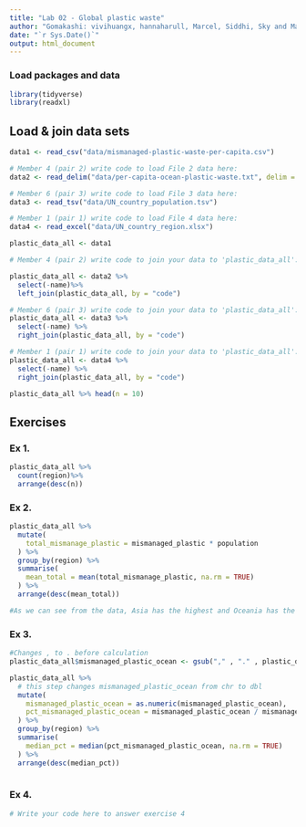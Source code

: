 ```yaml
---
title: "Lab 02 - Global plastic waste"
author: "Gomakashi: vivihuangx, hannaharull, Marcel, Siddhi, Sky and Maggie"
date: "`r Sys.Date()`"
output: html_document
---
```


### Load packages and data

```r
library(tidyverse)
library(readxl)
```


## Load & join data sets

```r
data1 <- read_csv("data/mismanaged-plastic-waste-per-capita.csv")

# Member 4 (pair 2) write code to load File 2 data here:
data2 <- read_delim("data/per-capita-ocean-plastic-waste.txt", delim = ";")

# Member 6 (pair 3) write code to load File 3 data here:
data3 <- read_tsv("data/UN_country_population.tsv")

# Member 1 (pair 1) write code to load File 4 data here:
data4 <- read_excel("data/UN_country_region.xlsx")

```



```r
plastic_data_all <- data1

# Member 4 (pair 2) write code to join your data to 'plastic_data_all':

plastic_data_all <- data2 %>%
  select(-name)%>%
  left_join(plastic_data_all, by = "code")

# Member 6 (pair 3) write code to join your data to 'plastic_data_all':
plastic_data_all <- data3 %>%
  select(-name) %>%
  right_join(plastic_data_all, by = "code")

# Member 1 (pair 1) write code to join your data to 'plastic_data_all':
plastic_data_all <- data4 %>%
  select(-name) %>%
  right_join(plastic_data_all, by = "code")

```


```r
plastic_data_all %>% head(n = 10)

```



## Exercises

### Ex 1.

```r
plastic_data_all %>%
  count(region)%>%
  arrange(desc(n))

```



### Ex 2.

```r
plastic_data_all %>%
  mutate(
    total_mismanage_plastic = mismanaged_plastic * population
  ) %>%
  group_by(region) %>%
  summarise(
    mean_total = mean(total_mismanage_plastic, na.rm = TRUE)
  ) %>%
  arrange(desc(mean_total))

#As we can see from the data, Asia has the highest and Oceania has the lowest total.

```


### Ex 3.

```r
#Changes , to . before calculation
plastic_data_all$mismanaged_plastic_ocean <- gsub("," , "." , plastic_data_all$mismanaged_plastic_ocean) 

plastic_data_all %>%
  # this step changes mismanaged_plastic_ocean from chr to dbl
  mutate(
    mismanaged_plastic_ocean = as.numeric(mismanaged_plastic_ocean),
    pct_mismanaged_plastic_ocean = mismanaged_plastic_ocean / mismanaged_plastic
  ) %>%
  group_by(region) %>%
  summarise(
    median_pct = median(pct_mismanaged_plastic_ocean, na.rm = TRUE)
  ) %>%
  arrange(desc(median_pct))
  
```


### Ex 4.

```r
# Write your code here to answer exercise 4



```
